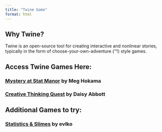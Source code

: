 ```yaml
---
title: "Twine Game"
format: html
---
```


## Why Twine?

Twine is an open-source tool for creating interactive and nonlinear stories, typically in the form of choose-your-own-adventure (™!) style games.

## Access Twine Games Here:

### [Mystery at Stat Manor](https://meganhokama.itch.io/stat-manor) by Meg Hokama

### [Creative Thinking Quest](https://daisyabbottitchio.itch.io/creative-thinking-quest) by Daisy Abbott

## Additional Games to try:

### [Statistics & Slimes](https://evlko.itch.io/statistics-slimes) by evlko

### 
